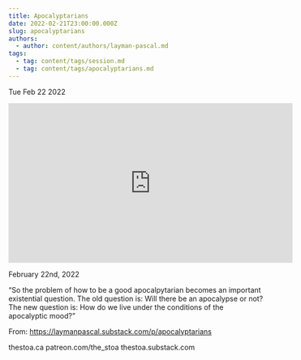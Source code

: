 ```yaml
---
title: Apocalyptarians
date: 2022-02-21T23:00:00.000Z
slug: apocalyptarians
authors:
  - author: content/authors/layman-pascal.md
tags:
  - tag: content/tags/session.md
  - tag: content/tags/apocalyptarians.md
---
```






Tue Feb 22 2022

<iframe width="560" height="315" src="https://www.youtube.com/embed/Bvb7ztqQzcs" title="Apocalyptarians w/ Layman Pascal" frameborder="0" allow="accelerometer; autoplay; clipboard-write; encrypted-media; gyroscope; picture-in-picture" allowfullscreen ></iframe>

February 22nd, 2022

“So the problem of how to be a good apocalpytarian becomes an important existential question. The old question is: Will there be an apocalypse or not? The new question is: How do we live under the conditions of the apocalyptic mood?”

From: https://laymanpascal.substack.com/p/apocalyptarians

thestoa.ca
patreon.com/the_stoa
thestoa.substack.com


